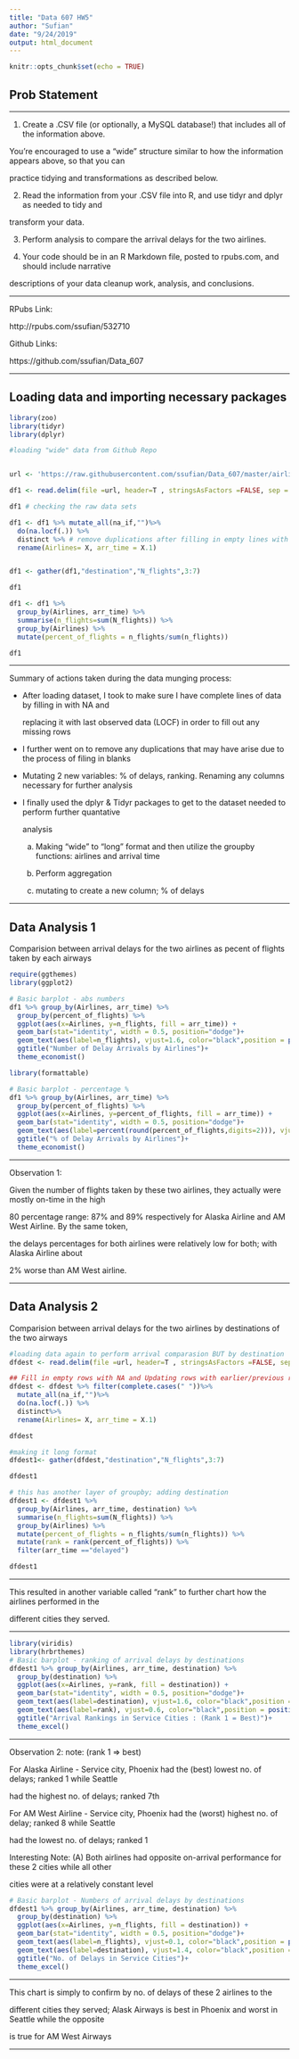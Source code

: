 ---
title: "Data 607 HW5"
author: "Sufian"
date: "9/24/2019"
output: html_document
---

```{r setup, include=FALSE}
knitr::opts_chunk$set(echo = TRUE)
```

## Prob Statement

--------------------------------------------------------------------------------

\clearpage

(1) Create a .CSV file (or optionally, a MySQL database!) that includes all of the information above. 

You’re encouraged to use a “wide” structure similar to how the information appears above, so that you can

practice tidying and transformations as described below. 

(2) Read the information from your .CSV file into R, and use tidyr and dplyr as needed to tidy and

transform your data.   

(3) Perform analysis to compare the arrival delays for the two airlines. 

(4) Your code should be in an R Markdown file, posted to rpubs.com, and should include narrative

descriptions of your data cleanup work, analysis, and conclusions. 

--------------------------------------------------------------------------------

\clearpage

RPubs Link:

http://rpubs.com/ssufian/532710

Github Links:

https://github.com/ssufian/Data_607

--------------------------------------------------------------------------------

\clearpage

## Loading data and importing necessary packages

```{r}
library(zoo)
library(tidyr)
library(dplyr)

#loading "wide" data from Github Repo


url <- 'https://raw.githubusercontent.com/ssufian/Data_607/master/airlines.csv'

df1 <- read.delim(file =url, header=T , stringsAsFactors =FALSE, sep = ",")

df1 # checking the raw data sets

df1 <- df1 %>% mutate_all(na_if,"")%>%  
  do(na.locf(.)) %>% 
  distinct %>% # remove duplications after filling in empty lines with previous row
  rename(Airlines= X, arr_time = X.1) 


df1 <- gather(df1,"destination","N_flights",3:7)

df1

df1 <- df1 %>% 
  group_by(Airlines, arr_time) %>% 
  summarise(n_flights=sum(N_flights)) %>% 
  group_by(Airlines) %>% 
  mutate(percent_of_flights = n_flights/sum(n_flights))

df1 

```

--------------------------------------------------------------------------------

\clearpage

Summary of actions taken during the data munging process:

- After loading dataset, I took to make sure I have complete lines of data by filling in with NA and 

  replacing it with last observed data (LOCF) in order to fill out any missing rows
  
- I further went on to remove any duplications that may have arise due to the process of filing in blanks

- Mutating 2 new variables: % of delays, ranking. Renaming any columns necessary for further analysis

- I finally used the dplyr & Tidyr packages to get to the dataset needed to perform further quantative

   analysis

  (a) Making "wide" to "long" format and then utilize the groupby functions: airlines and arrival time
  
  (b) Perform aggregation 
  
  (c) mutating to create a new column; % of delays 

--------------------------------------------------------------------------------

\clearpage

## Data Analysis 1

Comparision between arrival delays for the two airlines as pecent of flights taken by each airways

```{r}
require(ggthemes)
library(ggplot2)

# Basic barplot - abs numbers
df1 %>% group_by(Airlines, arr_time) %>% 
  group_by(percent_of_flights) %>% 
  ggplot(aes(x=Airlines, y=n_flights, fill = arr_time)) +
  geom_bar(stat="identity", width = 0.5, position="dodge")+
  geom_text(aes(label=n_flights), vjust=1.6, color="black",position = position_dodge(0.45), size=3.5)+
  ggtitle("Number of Delay Arrivals by Airlines")+
  theme_economist()

```
```{r}
library(formattable)

# Basic barplot - percentage %
df1 %>% group_by(Airlines, arr_time) %>% 
  group_by(percent_of_flights) %>% 
  ggplot(aes(x=Airlines, y=percent_of_flights, fill = arr_time)) +
  geom_bar(stat="identity", width = 0.5, position="dodge")+
  geom_text(aes(label=percent(round(percent_of_flights,digits=2))), vjust=1.6, color="black",position =  position_dodge(0.45),     size=3.5)+
  ggtitle("% of Delay Arrivals by Airlines")+
  theme_economist()
```

--------------------------------------------------------------------------------

\clearpage

Observation 1:

Given the number of flights taken by these two airlines, they actually were mostly on-time in the high 

80 percentage range: 87% and 89% respectively for Alaska Airline and AM West Airline.  By the same token,

the delays percentages for both airlines were relatively low for both; with Alaska Airline about

2% worse than AM West airline.

--------------------------------------------------------------------------------

\clearpage
## Data Analysis 2

Comparision between arrival delays for the two airlines by destinations of the two airways

```{r}
#loading data again to perform arrival comparasion BUT by destination
dfdest <- read.delim(file =url, header=T , stringsAsFactors =FALSE, sep = ",")

## Fill in empty rows with NA and Updating rows with earlier/previous rows values
dfdest <- dfdest %>% filter(complete.cases(" "))%>% 
  mutate_all(na_if,"")%>%  
  do(na.locf(.)) %>% 
  distinct%>% 
  rename(Airlines= X, arr_time = X.1) 

dfdest

#making it long format
dfdest1<- gather(dfdest,"destination","N_flights",3:7)

dfdest1

# this has another layer of groupby; adding destination
dfdest1 <- dfdest1 %>% 
  group_by(Airlines, arr_time, destination) %>% 
  summarise(n_flights=sum(N_flights)) %>% 
  group_by(Airlines) %>% 
  mutate(percent_of_flights = n_flights/sum(n_flights)) %>% 
  mutate(rank = rank(percent_of_flights)) %>% 
  filter(arr_time =="delayed")

dfdest1

```

--------------------------------------------------------------------------------

\clearpage

This resulted in another variable called "rank" to further chart how the airlines performed in the

different cities they served.

--------------------------------------------------------------------------------

\clearpage


```{r}
library(viridis)
library(hrbrthemes)
# Basic barplot - ranking of arrival delays by destinations
dfdest1 %>% group_by(Airlines, arr_time, destination) %>% 
  group_by(destination) %>% 
  ggplot(aes(x=Airlines, y=rank, fill = destination)) +
  geom_bar(stat="identity", width = 0.5, position="dodge")+
  geom_text(aes(label=destination), vjust=1.6, color="black",position = position_dodge(0.55), size=3.00)+
  geom_text(aes(label=rank), vjust=0.6, color="black",position = position_dodge(0.55), size=3.25)+
  ggtitle("Arrival Rankings in Service Cities : (Rank 1 = Best)")+
  theme_excel() 

```

--------------------------------------------------------------------------------

\clearpage

Observation 2:  note: (rank 1 => best)

For Alaska Airline - Service city, Phoenix had the (best) lowest no. of delays; ranked 1 while Seattle

had the highest no. of delays; ranked 7th

For AM West Airline - Service city, Phoenix had the (worst) highest no. of delay; ranked 8 while Seattle

had the lowest no. of delays; ranked 1
                      
Interesting Note: (A) Both airlines had opposite on-arrival performance for these 2 cities while all other

cities were at a relatively constant level


```{r}
# Basic barplot - Numbers of arrival delays by destinations
dfdest1 %>% group_by(Airlines, arr_time, destination) %>% 
  group_by(destination) %>% 
  ggplot(aes(x=Airlines, y=n_flights, fill = destination)) +
  geom_bar(stat="identity", width = 0.5, position="dodge")+
  geom_text(aes(label=n_flights), vjust=0.1, color="black",position = position_dodge(0.55), size=3.00)+
  geom_text(aes(label=destination), vjust=1.4, color="black",position = position_dodge(0.55), size=3.25)+
  ggtitle("No. of Delays in Service Cities")+
  theme_excel()
```

--------------------------------------------------------------------------------

\clearpage

This chart is simply to confirm by no. of delays of these 2 airlines to the

different cities they served; Alask Airways is best in Phoenix and worst in Seattle while the opposite 

is true for AM West Airways

--------------------------------------------------------------------------------

\clearpage